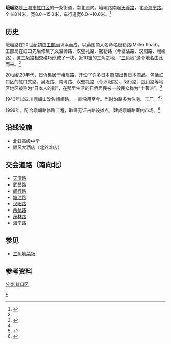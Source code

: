 {{Infobox China Road
|路牌类型=Shanghai
|中文道路名称=峨嵋路
|道路英文名=Emei Rd.
|图片=Streets of Shanghai, China, East Asia-2.jpg
|图片说明=
|道路总长度=0.814
|车速限制=
|行车线数量=
|所在地区=[[上海市|上海市]][[虹口区|虹口区]]
|起点=天潼路
|终点=海宁路
}}
'''峨嵋路'''是[[上海市|上海市]][[虹口区|虹口区]]的一条街道，南北走向。峨嵋路南起[[天潼路|天潼路]]，北至[[海宁路_(上海)|海宁路]]。全长814米，宽8.0～15.0米，车行道宽6.0～10.0米。<ref name=":0">{{Cite web|title=上海市地方志办公室|url=http://www.shtong.gov.cn/Newsite/node2/node2245/node70862/node70870/node70920/node70926/userobject1ai73719.html|accessdate=2020-05-26|work=www.shtong.gov.cn|archive-date=2018-12-15|archive-url=https://web.archive.org/web/20181215174828/http://www.shtong.gov.cn/Newsite/node2/node2245/node70862/node70870/node70920/node70926/userobject1ai73719.html|dead-url=no}}</ref>

== 历史 ==
峨嵋路在20世纪初由[[工部局|工部局]]填浜而成，以英国商人名命名密勒路(Miller Road)。工部局在虹口先后修筑了文监师路、汉璧礼路、密勒路（今塘沽路、汉阳路、峨嵋路），这三条路相交碰巧形成了一块，近10亩的三角之地，“[[虹口菜场|三角地]]”这个地名由此而来。<ref name=":0" />

20世纪20年代，日侨集居于峨眉路，开设了许多日本商店出售日本商品。包括虹口区的虹口文路、吴淞路、南浔路、汉壁礼路（今汉阳路）、闵行路、昆山路等地区地区被称为“日本人的街”，在那里生活的日侨居民被一般民众称为“土著派”。<ref>{{Cite web|title=上海市地方志办公室|url=http://www.shtong.gov.cn/Newsite/node2/node2247/node4605/node79827/node79838/userobject1ai101994.html|accessdate=2020-05-26|work=www.shtong.gov.cn|archive-date=2016-03-26|archive-url=https://web.archive.org/web/20160326051547/http://www.shtong.gov.cn/Newsite/node2/node2247/node4605/node79827/node79838/userobject1ai101994.html|dead-url=no}}</ref>

1943年以四川峨嵋山改名峨嵋路，一直沿用至今。当时沿路多为住宅、工厂。<ref name=":0" /><ref>{{cite web|title=第一节　山川类|url=http://www.shtong.gov.cn/newsite/node2/node2245/node70862/node70870/node70920/node70926/userobject1ai73719.html|accessdate=2012-02-28|publisher=上海地方志办公室|language=zh-hans|6=|archive-date=2018-12-15|archive-url=https://web.archive.org/web/20181215174828/http://www.shtong.gov.cn/Newsite/node2/node2245/node70862/node70870/node70920/node70926/userobject1ai73719.html|dead-url=no}}</ref>

1999年，配合峨嵋路修路工程，取缔无证占路设摊点，建成峨嵋路室内市场。<ref>{{Cite web|title=上海市地方志办公室|url=http://www.shtong.gov.cn/Newsite/node2/node4/node2249/node82996/node83223/node83851/node83875/userobject1ai120666.html|accessdate=2020-05-26|work=www.shtong.gov.cn|archive-date=2017-02-26|archive-url=https://web.archive.org/web/20170226230950/http://www.shtong.gov.cn/Newsite/node2/node4/node2249/node82996/node83223/node83851/node83875/userobject1ai120666.html|dead-url=no}}</ref>

==沿线设施==

* 北虹高级中学
* 顺风大酒店（北外滩店）

==交会道路（南向北）==
* [[天潼路|天潼路]]
* [[武昌路|武昌路]]
* [[闵行路|闵行路]]
* [[塘沽路|塘沽路]]
* [[汉阳路|汉阳路]]
* [[余杭路|余杭路]]
* [[茂林路|茂林路]]
* [[海宁路_(上海)|海宁路]]

== 参见 ==

* [[三角地菜场|三角地菜场]]

==参考资料==
<references/>

[[Category:上海道路|E]]
[[分类:虹口区|分类:虹口区]]